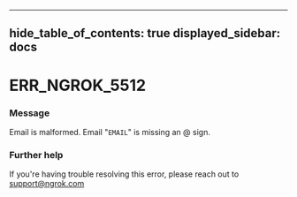 

---
hide_table_of_contents: true
displayed_sidebar: docs
---


# ERR_NGROK_5512

### Message
Email is malformed. Email "`EMAIL`" is missing an @ sign.

<ErrorDetails />



### Further help
If you're having trouble resolving this error, please reach out to [support@ngrok.com](mailto:support@ngrok.com?subject=Help%20with%20ERR_NGROK_5512)

